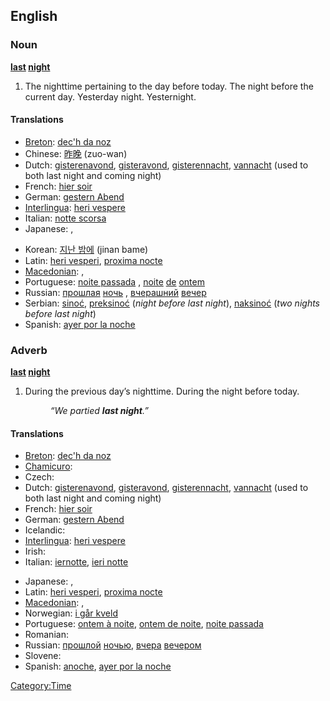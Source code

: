 ==English==

===Noun===
'''[[last]] [[night]]'''

# The nighttime pertaining to the day before today.  The night before the current day.  Yesterday night.  Yesternight.

====Translations====
{{trans-top|yesterday night}}
* [[Breton]]: [[dec'h da noz]]
* Chinese: [[昨晚]] (zuo-wan)
* Dutch: [[gisterenavond]], [[gisteravond]], [[gisterennacht]], [[vannacht]] (used to both last night and coming night)
* French: [[hier soir]]
* German: [[gestern Abend]]
* [[Interlingua]]: [[heri vespere]]
* Italian: [[notte scorsa]]
* Japanese: {{t-|ja|昨晩|tr=sakuban|sc=Jpan}}, {{t-|ja|昨夜|tr=sakuya|sc=Jpan}}
{{trans-mid}}
* Korean: [[지난 밤에]] (jinan bame)
* Latin: [[heri vesperi]], [[proxima nocte]]
* [[Macedonian]]: {{t|mk|синоќа|tr=sínoḱa|sc=Cyrl}},  {{t|mk|сношти|tr=snóšti|sc=Cyrl}}
* Portuguese: [[noite passada]] {{f}}, [[noite]] [[de]] [[ontem]] {{f}}
* Russian: [[прошлый|прошлая]] [[ночь]] {{f}}, [[вчерашний]] [[вечер]] {{m}}
* Serbian: [[sinoć]], [[preksinoć]] (''night before last night''), [[naksinoć]] (''two nights before last night'')
* Spanish: [[ayer por la noche]]
{{trans-bottom}}

===Adverb===
'''[[last]] [[night]]'''

# During the previous day’s nighttime.  During the night before today.
#: ''“We partied '''last night'''.”''

====Translations====
{{trans-top|during the night before today}}
* [[Breton]]: [[dec'h da noz]]
* [[Chamicuro]]: {{tø|ccc|lache'ta}}
* Czech: {{t|cs|včera večer}}
* Dutch: [[gisterenavond]], [[gisteravond]], [[gisterennacht]], [[vannacht]] (used to both last night and coming night)
* French: [[hier soir]]
* German: [[gestern Abend]]
* Icelandic: {{t+|is|í gær}}
* [[Interlingua]]: [[heri vespere]]
* Irish: {{t-|ga|aréir|xs=Irish}}
* Italian: [[iernotte]], [[ieri notte]]
{{trans-mid}}
* Japanese: {{t-|ja|昨晩|tr=sakuban|sc=Jpan}}, {{t-|ja|昨夜|tr=sakuya|sc=Jpan}}
* Latin: [[heri vesperi]], [[proxima nocte]]
* [[Macedonian]]: {{t|mk|синоќа|tr=sínoḱa|sc=Cyrl}},  {{t|mk|сношти|tr=snóšti|sc=Cyrl}}
* Norwegian: [[i går kveld]]
* Portuguese: [[ontem à noite]], [[ontem de noite]], [[noite passada]]
* Romanian: {{t+|ro|aseară}}
* Russian: [[прошлый|прошлой]] [[ночью]], [[вчера]] [[вечером]]
* Slovene: {{t+|sl|sinoči}}
* Spanish: [[anoche]], [[ayer por la noche]]
{{trans-bottom}}

[[Category:Time]]